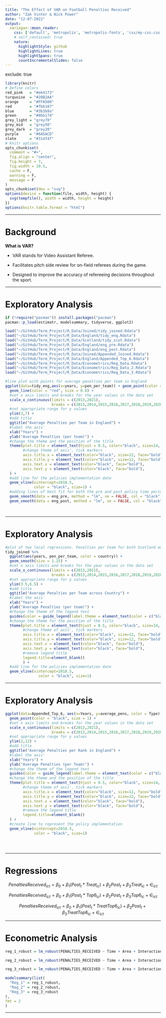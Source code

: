 ```yaml
---
title: "The Effect of VAR on Football Penalties Received"
author: "Zak Vinter & Nick Power"
date: "12-07-2022"
output:
  xaringan::moon_reader:
    css: ['default', 'metropolis', 'metropolis-fonts', 'css/my-css.css']
    # self_contained: true
    nature:
      highlightStyle: github
      highlightLines: true
      highlightSpans: true
      countIncrementalSlides: false
---
```

exclude: true

```r
library(knitr)
# Define colors
red_pink   = "#e64173"
turquoise  = "#20B2AA"
orange     = "#FFA500"
red        = "#fb6107"
blue       = "#3b3b9a"
green      = "#8bb174"
grey_light = "grey70"
grey_mid   = "grey50"
grey_dark  = "grey20"
purple     = "#6A5ACD"
slate      = "#314f4f"
# Knitr options
opts_chunk$set(
  comment = "#>",
  fig.align = "center",
  fig.height = 7,
  fig.width = 10.5,
  cache = F,
  warning = F,
  message = F
)
opts_chunk$set(dev = "svg")
options(device = function(file, width, height) {
  svg(tempfile(), width = width, height = height)
})
options(knitr.table.format = "html")
```

---

# Background

**What is VAR?**

* VAR stands for Video Assistant Referee.

* Facilitates pitch side review for on-field referees during the game.

* Designed to improve the accuracy of refereeing decisions throughout the sport.







---

# Exploratory Analysis

```r

if (!require("pacman")) install.packages("pacman")
pacman::p_load(estimatr, modelsummary, tidyverse, ggplot2)

```

```r

load("~/GitHub/Term_Project/R_Data/Joined/tidy_joined.Rdata")
load("~/GitHub/Term_Project/R_Data/England/tidy_eng.Rdata")
load("~/GitHub/Term_Project/R_Data/Scotland/tidy_scot.Rdata")
load("~/GitHub/Term_Project/R_Data/England/eng_pre.Rdata")
load("~/GitHub/Term_Project/R_Data/England/eng_post.Rdata")
load("~/GitHub/Term_Project/R_Data/Joined/Appended_Joined.Rdata")
load("~/GitHub/Term_Project/R_Data/England/Appended_Top_6.Rdata")
load("~/GitHub/Term_Project/R_Data/Econometrics/Reg_Data.Rdata")
load("~/GitHub/Term_Project/R_Data/Econometrics/Reg_Data_2.Rdata")
load("~/GitHub/Term_Project/R_Data/Econometrics/Reg_Data_3.Rdata")

```



```r
#line plot with points for average penalties per team in England
ggplot(data=tidy_eng,aes(x=years, y=pen_per_team)) + geom_point(color = "black", size = 2)+
  geom_line(color = "red", size = 0.8) +
  #set x axis limits and breaks for the year values in the data set
  scale_x_continuous(limits = c(2013,2021), 
                     breaks = c(2013,2014,2015,2016,2017,2018,2019,2020,2021))+
  #set appropriate range for y values
  ylim(3,7) +
  #add title
  ggtitle("Average Penalties per Team in England") +
  #label the axis'
  xlab("Years") +
  ylab("Average Penalties (per team)") +
  #change the theme and the position of the title
  theme(plot.title = element_text(hjust = 0.5, color="black", size=14, face="bold"),
        #change theme of axis', tick markers
        axis.title.x = element_text(color="black", size=12, face="bold"),
        axis.title.y = element_text(color="black", size=12, face="bold"),
        axis.text.x = element_text(color="black", face="bold"), 
        axis.text.y = element_text(color="black", face="bold"),
  ) +
  #add line for the policies implementation date
  geom_vline(xintercept=2018.5, 
             color = "black", size=1) +
  #adding lines of best fit for both the pre and post policy time period
  geom_smooth(data = eng_pre, method = "lm", se = FALSE, col = "black") +
  geom_smooth(data = eng_post, method = "lm", se = FALSE, col = "black")




```



---

# Exploratory Analysis

```r

#plot of two local regressions. Penalties per team for both Scotland and England
tidy_joined %>%
  ggplot(aes(years, pen_per_team, color = country)) +
  geom_smooth(size = 1.25) +
  #set x axis limits and breaks for the year values in the data set
  scale_x_continuous(limits = c(2013,2021), 
                     breaks = c(2013,2014,2015,2016,2017,2018,2019,2020,2021))+
  #set appropriate range for y values
  ylim(3.5,6.5) +
  #add title
  ggtitle("Average Penalties per Team across Country") +
  #label the axis'
  xlab("Years") +
  ylab("Average Penalties (per team)") +
  #change the theme of the legend text
  guides(color = guide_legend(label.theme = element_text(color = c("black"), face ="bold"))) +
  #change the theme for the position of the title
  theme(plot.title = element_text(hjust = 0.5, color="black", size=14, face="bold"),
        #change theme of axis', tick markers
        axis.title.x = element_text(color="black", size=12, face="bold"),
        axis.title.y = element_text(color="black", size=12, face="bold"),
        axis.text.x = element_text(color="black", face="bold"), 
        axis.text.y = element_text(color="black", face="bold"),
        #remove legend title
        legend.title=element_blank()
        ) +
  #add line for the policies implementation date
  geom_vline(xintercept=2018.5, 
               color = "black", size=1)

```


---

# Exploratory Analysis
```r



ggplot(data=Appended_Top_6, aes(x=Years, y=average_pens, color = Type)) + geom_line(size = 1) +
  geom_point(color = "black", size = 1) +
  #set x axis limits and breaks for the year values in the data set
  scale_x_continuous(limits = c(2013,2021), 
                     breaks = c(2013,2014,2015,2016,2017,2018,2019,2020,2021))+
  #set appropriate range for y values
  ylim(2,12) +
  #add title
  ggtitle("Average Penalties per Rank in England") +
  #label the axis'
  xlab("Years") +
  ylab("Average Penalties (per Team)") +
  #change the theme of the legend text
  guides(color = guide_legend(label.theme = element_text(color = c("black"), face ="bold"))) +
  #change the theme and the position of the title
  theme(plot.title = element_text(hjust = 0.5, color="black", size=14, face="bold"),
        #change theme of axis', tick markers
        axis.title.x = element_text(color="black", size=12, face="bold"),
        axis.title.y = element_text(color="black", size=12, face="bold"),
        axis.text.x = element_text(color="black", face="bold"), 
        axis.text.y = element_text(color="black", face="bold"),
        #remove the legend title
        legend.title=element_blank()
  ) +
  #create line to represent the policy implementation 
  geom_vline(xintercept=2018.5, 
             color = "black", size=1)





```

---

# Regressions

$$PenaltiesReceived_{ict}= β_0  + β_1 (Post_t * Treat_{ic}) + β_2  Post_t  + β_3  Treat_{ic} + ∈_{ict}$$



$$PenaltiesReceived_{ict}= β_0  + β_1 (Post_t * Top6_{ic}) + β_2  Post_t  + β_3 Top6_{ic} + ∈_{ict}$$





$$PenaltiesReceived_{ict}= β_0  + β_1 (Post_t * TreatTop6_{ic}) + β_2  Post_t  + β_3  TreatTop6_{ic} + ∈_{ict}$$





---

# Econometric Analysis


```r
reg_1_robust = lm_robust(PENALTIES_RECEIVED ~ Time + Area + Interaction, data = Reg_Data)

reg_2_robust = lm_robust(PENALTIES_RECEIVED ~ Time + Area + Interaction, data = Reg_Data_2)

reg_3_robust = lm_robust(PENALTIES_RECEIVED ~ Time + Area + Interaction, data = Reg_Data_3)
```

```r
modelsummary(list(
  "Reg_1" = reg_1_robust, 
  "Reg_2" = reg_2_robust, 
  "Reg_3" = reg_3_robust
), 
fmt = 2
)
```



---



